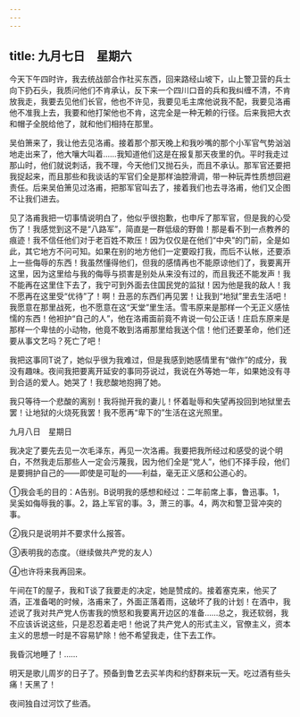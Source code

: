 ```yaml
---
---
---
```

title: 九月七日　星期六
---




今天下午四时许，我去统战部合作社买东西，回来路经山坡下，山上警卫营的兵士向下扔石头，我质问他们不肯承认，反下来一个四川口音的兵和我纠缠不清，不肯放我走，我要去见他们长官，他也不许见，我要见毛主席他说我不配，我要见洛甫他不准我上去，我要和他打架他也不肯，这完全是一种无赖的行径。后来我把大衣和帽子全脱给他了，就和他们相持在那里。

吴伯箫来了，我让他去见洛甫。接着那个那天晚上和我吵嘴的那个小军官气势汹汹地走出来了，他大嚷大叫着……我知道他们这是在报复那天夜里的仇。平时我走过那山时，他们就说刺话，我不理，今天他们又抛石头，而且不承认。那军官还要把我捉起来，而且那些和我谈话的军官们全是那样油腔滑调，带一种玩弄性质想回避责任。后来吴伯箫见过洛甫，把那军官叫去了，接着我们也去寻洛甫，他们又企图不让我们进去。

见了洛甫我把一切事情说明白了，他似乎很抱歉，也申斥了那军官，但是我的心受伤了！我感觉到这不是“八路军”，简直是一群低级的野兽！那是看不到一点教养的痕迹！我不信任他们对于老百姓不欺压！因为仅仅是在他们“中央”的门前，全是如此，其它地方不问可知。如果在别的地方他们一定要殴打我，而后不认帐，还要添上一些侮辱的东西！我虽然懂得他们，但我的感情再也不能原谅他们了，我要离开这里，因为这里给与我的侮辱与损害是别处从来没有过的，而且我还不能发声！我不能再在这里住下去了，我宁可到外面去住国民党的监狱！因为他是我的敌人！我不愿再在这里受“优待”了！啊！丑恶的东西们再见罢！让我到“地狱”里去生活吧！我愿意在那里战死，也不愿意在这“天堂”里生活。雪韦原来是那样一个无正义感怯懦的东西！他袒护“自己的人”，他在洛甫面前竟不肯说一句公正话！庄启东原来是那样一个卑怯的小动物，他竟不敢到洛甫那里给我送个信！他们还要革命，他们还要从事文艺吗？死亡了吧！

我把这事同T说了，她似乎很为我难过，但是我感到她感情里有“做作”的成分，我没有趣味。夜间我把要离开延安的事同芬说过，我说在外等她一年，如果她没有寻到合适的爱人。她哭了！我悲酸地抱拥了她。

我只等待一个悲酸的离别！我将抛开我的妻儿！怀着耻辱和失望再投回到地狱里去罢！让地狱的火烧死我罢！我不愿再“卑下的”生活在这光照里。





九月八日　星期日


我决定了要先去见一次毛泽东，再见一次洛甫。我要把我所经过和感受的说个明白，不然我走后那些人一定会污蔑我，因为他们全是“党人”，他们不择手段，他们是要拥护自己的——即使是可耻的——利益，毫无正义感和公道心的。

①我会毛的目的：A告别。B说明我的感想和经过：二年前席上事，鲁迅事。1，吴奚如侮辱我的事。2，路上军官的事。3，萧三的事。4，两次和警卫营冲突的事。

②我只是说明并不要求什么报答。

③表明我的态度。（继续做共产党的友人）

④也许将来我再回来。



午间在T的屋子，我和T谈了我要走的决定，她是赞成的。接着塞克来，他买了酒，正准备喝的时候，洛甫来了，外面正落着雨，这破坏了我的计划！在酒中，我述说了我对共产党人伤害我的愤怒和我要离开边区的准备……总之，我还软弱，我不应该诉说这些，只是忍忍着走吧！他说了共产党人的形式主义，官僚主义，资本主义的思想一时是不容易铲除！他不希望我走，住下去工作。

我昏沉地睡了！……

明天是歌儿周岁的日子了。预备到鲁艺去买羊肉和约舒群来玩一天。吃过酒有些头痛！天黑了！

夜间独自过河饮了些酒。